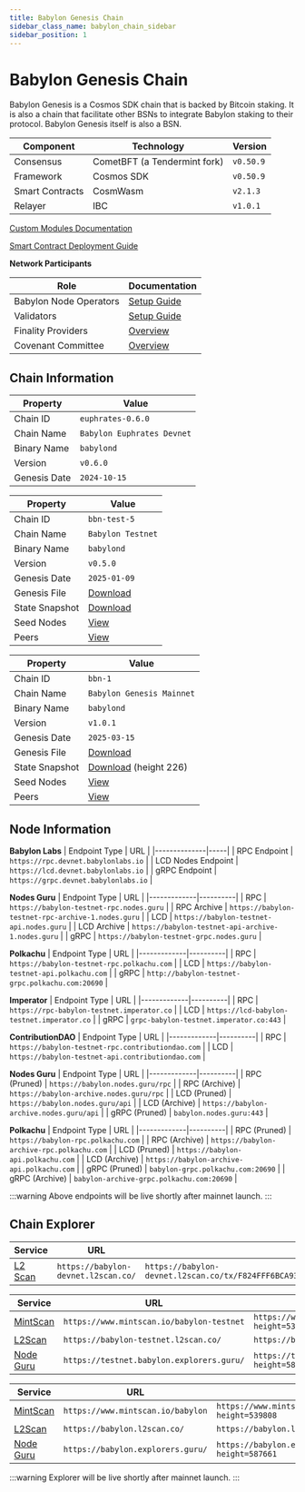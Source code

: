 ```yaml
---
title: Babylon Genesis Chain
sidebar_class_name: babylon_chain_sidebar
sidebar_position: 1
---
```



# Babylon Genesis Chain

Babylon Genesis is a Cosmos SDK chain that is backed by Bitcoin staking. 
It is also a chain that facilitate other BSNs to integrate Babylon staking to their protocol. 
Babylon Genesis itself is also a BSN.

| Component | Technology | Version | 
|-----------|------------|---------|
| Consensus | CometBFT (a Tendermint fork) | `v0.50.9` |
| Framework | Cosmos SDK | `v0.50.9` |
| Smart Contracts | CosmWasm | `v2.1.3` |
| Relayer | IBC | `v1.0.1` |

[Custom Modules Documentation](/guides/architecture/babylon_genesis_modules/epoching)

[Smart Contract Deployment Guide](/developers/dapps/smart_contract_deployment)

**Network Participants**

| Role | Documentation |
|------|--------------|
| Babylon Node Operators | [Setup Guide](/operators/babylon_node/installation_guide/) |
| Validators | [Setup Guide](/operators/babylon_validators/installation_guide/) |
| Finality Providers | [Overview](/operators/finality_providers/) |
| Covenant Committee | [Overview](/operators/covenant_emulator/) |


## Chain Information

<Tabs>
  <TabItem value="phase3-devnet" label="Phase 3: Devnet">

  | Property | Value |
  |----------|-------|
  | Chain ID | `euphrates-0.6.0` |
  | Chain Name | `Babylon Euphrates Devnet` |
  | Binary Name | `babylond` |
  | Version | `v0.6.0` |
  | Genesis Date | `2024-10-15` |

  </TabItem>
  <TabItem value="phase2-testnet" label="Phase 2: Testnet" default>

  | Property | Value |
  |----------|-------|
  | Chain ID | `bbn-test-5` |
  | Chain Name | `Babylon Testnet` |
  | Binary Name | `babylond` |
  | Version | `v0.5.0` |
  | Genesis Date | `2025-01-09` |
  | Genesis File | [Download](https://github.com/babylonlabs-io/networks/blob/main/bbn-test-5/network-artifacts/genesis.json) |
  | State Snapshot | [Download](https://github.com/babylonlabs-io/networks/blob/main/bbn-test-5/network-artifacts/bbn-test-5.tar.gz) |
  | Seed Nodes | [View](https://github.com/babylonlabs-io/networks/blob/main/bbn-test-5/seeds.txt) |
  | Peers | [View](https://github.com/babylonlabs-io/networks/blob/main/bbn-test-5/peers.txt) |

  </TabItem>
  <TabItem value="phase2-mainnet" label="Phase 2: Mainnet">

  | Property | Value |
  |----------|-------|
  | Chain ID | `bbn-1` |
  | Chain Name | `Babylon Genesis Mainnet` |
  | Binary Name | `babylond` |
  | Version | `v1.0.1` |
  | Genesis Date | `2025-03-15` |
  | Genesis File | [Download](https://github.com/babylonlabs-io/networks/blob/main/bbn-1/network-artifacts/genesis.json) |
  | State Snapshot | [Download](https://github.com/babylonlabs-io/networks/blob/main/bbn-1/network-artifacts/bbn-1.tar.gz) (height 226) |
  | Seed Nodes | [View](https://github.com/babylonlabs-io/networks/blob/main/bbn-1/network-artifacts/seeds.txt) |
  | Peers | [View](https://github.com/babylonlabs-io/networks/blob/main/bbn-1/network-artifacts/peers.txt) |

  </TabItem>
</Tabs>

## Node Information

<Tabs>
<TabItem value="phase3-devnet" label="Phase 3: Devnet">

**Babylon Labs**
| Endpoint Type | URL |
|--------------|-----|
| RPC Endpoint | `https://rpc.devnet.babylonlabs.io` |
| LCD Nodes Endpoint | `https://lcd.devnet.babylonlabs.io` |
| gRPC Endpoint | `https://grpc.devnet.babylonlabs.io` |

</TabItem>
<TabItem value="phase2-testnet" label="Phase 2: Testnet" default>

**Nodes Guru**
| Endpoint Type | URL |
|-------------|----------|
| RPC | `https://babylon-testnet-rpc.nodes.guru` |
| RPC Archive | `https://babylon-testnet-rpc-archive-1.nodes.guru` |
| LCD | `https://babylon-testnet-api.nodes.guru` |
| LCD Archive | `https://babylon-testnet-api-archive-1.nodes.guru` |
| gRPC | `https://babylon-testnet-grpc.nodes.guru` |

 **Polkachu**
| Endpoint Type | URL |
|-------------|----------|
| RPC | `https://babylon-testnet-rpc.polkachu.com` |
| LCD | `https://babylon-testnet-api.polkachu.com` |
| gRPC | `http://babylon-testnet-grpc.polkachu.com:20690` |

**Imperator**
| Endpoint Type | URL |
|-------------|----------|
| RPC | `https://rpc-babylon-testnet.imperator.co` |
| LCD | `https://lcd-babylon-testnet.imperator.co` |
| gRPC | `grpc-babylon-testnet.imperator.co:443` |

**ContributionDAO**
| Endpoint Type | URL |
|-------------|----------|
| RPC | `https://babylon-testnet-rpc.contributiondao.com` |
| LCD | `https://babylon-testnet-api.contributiondao.com` |

</TabItem>
<TabItem value="phase2-mainnet" label="Phase 2: Mainnet">

**Nodes Guru**
| Endpoint Type | URL |
|-------------|----------|
| RPC (Pruned) | `https://babylon.nodes.guru/rpc` |
| RPC (Archive) | `https://babylon-archive.nodes.guru/rpc` |
| LCD (Pruned) | `https://babylon.nodes.guru/api` |
| LCD (Archive) | `https://babylon-archive.nodes.guru/api` |
| gRPC (Pruned) | `babylon.nodes.guru:443` |

**Polkachu**
| Endpoint Type | URL |
|-------------|----------|
| RPC (Pruned) | `https://babylon-rpc.polkachu.com` |
| RPC (Archive) | `https://babylon-archive-rpc.polkachu.com` |
| LCD (Pruned) | `https://babylon-api.polkachu.com` |
| LCD (Archive) | `https://babylon-archive-api.polkachu.com` |
| gRPC (Pruned) | `babylon-grpc.polkachu.com:20690` |
| gRPC (Archive) | `babylon-archive-grpc.polkachu.com:20690` |

:::warning
Above endpoints will be live shortly after mainnet launch. 
:::

</TabItem>
</Tabs>

## Chain Explorer

<Tabs>
<TabItem value="phase3-devnet" label="Phase 3: Devnet">

| Service | URL | Example |
|---------|-----|---------|
| [L2 Scan](https://babylon-devnet.l2scan.co/) | `https://babylon-devnet.l2scan.co/` | `https://babylon-devnet.l2scan.co/tx/F824FFF6BCA930CDDA87B63AA1D0BDB001E78E8635143CB2AA7332F595777443` |

</TabItem>
<TabItem value="phase2-testnet" label="Phase 2: Testnet" default>

| Service | URL | Example |
|---------|-----|---------|
| [MintScan](https://www.mintscan.io/babylon-testnet) | `https://www.mintscan.io/babylon-testnet` | `https://www.mintscan.io/babylon-testnet/tx/F644F97AC47859A059EF0254364DD8E48517CFC5C6B5B38F5EE1C730F335F2A0?height=539808` |
| [L2Scan](https://babylon-testnet.l2scan.co/) | `https://babylon-testnet.l2scan.co/` | `https://babylon-testnet.l2scan.co/tx/F2822E21CDFA0E3AF8740AA527723090553851704730C8202C05E6919867228B` |
| [Node Guru](https://testnet.babylon.explorers.guru/) | `https://testnet.babylon.explorers.guru/` | `https://testnet.babylon.explorers.guru/transaction/548E930B4656B976C00A0D163E4FE944BEF93A4EBFFB4C1CC45E5924C1C419D4?height=587661` |

</TabItem>
<TabItem value="phase2-mainnet" label="Phase 2: Mainnet">

| Service | URL | Example |
|---------|-----|---------|
| [MintScan](https://www.mintscan.io/babylon) | `https://www.mintscan.io/babylon` | `https://www.mintscan.io/babylon/tx/F644F97AC47859A059EF0254364DD8E48517CFC5C6B5B38F5EE1C730F335F2A0?height=539808` |
| [L2Scan](https://babylon.l2scan.co/) | `https://babylon.l2scan.co/` | `https://babylon.l2scan.co/tx/F2822E21CDFA0E3AF8740AA527723090553851704730C8202C05E6919867228B` |
| [Node Guru](https://babylon.explorers.guru/) | `https://babylon.explorers.guru/` | `https://babylon.explorers.guru/transaction/548E930B4656B976C00A0D163E4FE944BEF93A4EBFFB4C1CC45E5924C1C419D4?height=587661` |

:::warning
Explorer will be live shortly after mainnet launch. 
:::

</TabItem>
</Tabs>
